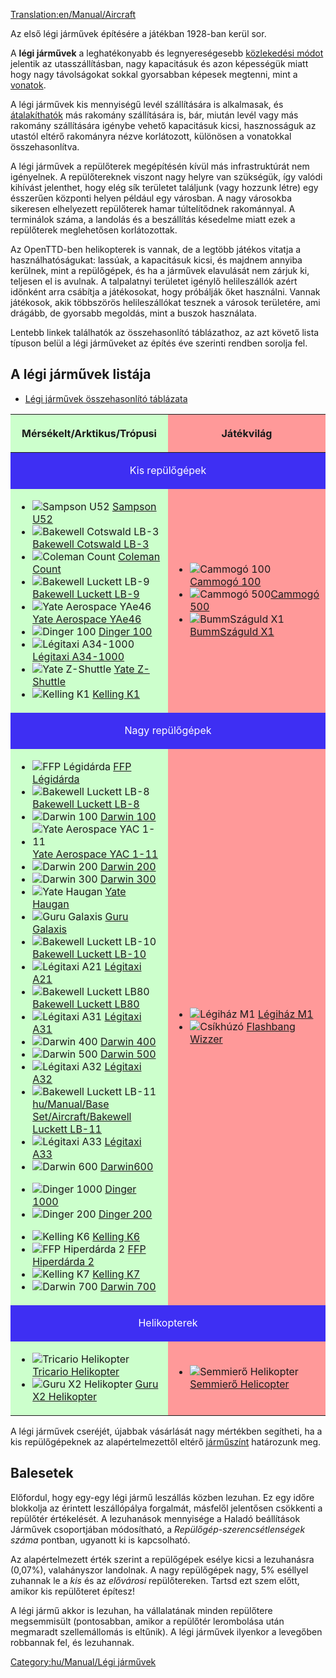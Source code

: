 [[Translation:en/Manual/Aircraft]]
{{hu/Manual/Tartalomjegyzék}}

Az első légi járművek építésére a játékban 1928-ban kerül sor.

A '''légi járművek''' a leghatékonyabb és legnyereségesebb [[hu/Manual/Járművek|közlekedési módot]] jelentik az utasszállításban, nagy kapacitásuk és azon képességük miatt hogy nagy távolságokat sokkal gyorsabban képesek megtenni, mint a [[hu/Manual/Vonatok|vonatok]].


A légi járművek kis mennyiségű levél szállítására is alkalmasak, és [[hu/Manual/Járművek átalakítása|átalakíthatók]] más rakomány szállítására is, bár, miután levél vagy más rakomány szállítására igénybe vehető kapacitásuk kicsi, hasznosságuk az utastól eltérő rakományra nézve korlátozott, különösen a vonatokkal összehasonlítva.


A légi járművek a repülőterek megépítésén kívül más infrastruktúrát nem igényelnek. A repülőtereknek viszont nagy helyre van szükségük, így valódi kihívást jelenthet, hogy elég sík területet találjunk (vagy hozzunk létre) egy ésszerűen központi helyen például egy városban. A nagy városokba sikeresen elhelyezett repülőterek hamar túltelítődnek rakománnyal. A terminálok száma, a landolás és a beszállítás késedelme miatt ezek a repülőterek meglehetősen korlátozottak.

Az OpenTTD-ben helikopterek is vannak, de a legtöbb játékos vitatja a használhatóságukat: lassúak, a kapacitásuk kicsi, és majdnem annyiba kerülnek, mint a repülőgépek, és ha a járművek elavulását nem zárjuk ki, teljesen el is avulnak. A talpalatnyi területet igénylő helileszállók azért időnként arra csábítja a játékosokat, hogy próbálják őket használni. Vannak játékosok, akik többszörös helileszállókat tesznek a városok területére, ami drágább, de gyorsabb megoldás, mint a buszok használata.

Lentebb linkek találhatók az összehasonlító táblázathoz, az azt követő lista típuson belül a légi járműveket az építés éve szerinti rendben sorolja fel.

==A légi járművek listája==
*[[en/Légi járművek összehasonlítása|Légi járművek összehasonlító táblázata]]

{|border="1" cellspacing="2" cellpadding="3" rules="all" style="margin:1em 1em 1em 0; border:solid 1px #AAAAAA;"
!width="50%" style="background: #ccffcc" | Mérsékelt/Arktikus/Trópusi
!width="50%" style="background: #ff9999" | Játékvilág
|-
! colspan="2" style="background: #3e2ff3; color:white" align="center" | Kis repülőgépek
|-
| style="background: #ccffcc" |
*[[File:en/Manual/Base Set/Aircraft/JunkersJU52.png|Sampson U52]] [[hu/Manual/Base Set/Aircraft/Sampson U52|Sampson U52]]
*[[File:en/Manual/Base Set/Aircraft/DouglasDC-3Dakota.png|Bakewell Cotswald LB-3]] [[hu/Manual/Base Set/Aircraft/Bakewell Cotswald LB-3|Bakewell Cotswald LB-3]]
*[[File:en/Manual/Base Set/Aircraft/VickersViscount.png|Coleman Count]] [[hu/Manual/Base Set/Aircraft/Coleman Count|Coleman Count]]
*[[File:en/Manual/Base Set/Aircraft/McDonnellDouglasDC-9.png|Bakewell Luckett LB-9]] [[hu/Manual/Base Set/Aircraft/Bakewell Luckett LB-9|Bakewell Luckett LB-9]]
*[[File:en/Manual/Base Set/Aircraft/BritishAerospaceBAe46.png|Yate Aerospace YAe46]] [[hu/Manual/Base Set/Aircraft/Yate Aerospace YAe46|Yate Aerospace YAe46]]
*[[File:en/Manual/Base Set/Aircraft/Fokker100.png|Dinger 100]] [[hu/Manual/Base Set/Aircraft/Dinger 100|Dinger 100]]
*[[File:en/Manual/Base Set/Aircraft/AirTaxiA34-1000.png|Légitaxi A34-1000]] [[hu/Manual/Base Set/Aircraft/Légitaxi A34-1000|Légitaxi A34-1000]]
*[[File:en/Manual/Base Set/Aircraft/YateZ-Shuttle.png|Yate Z-Shuttle]] [[hu/Manual/Base Set/Aircraft/Yate Z-Shuttle|Yate Z-Shuttle]]
*[[File:en/Manual/Base Set/Aircraft/KellingK1.png|Kelling K1]] [[hu/Manual/Base Set/Aircraft/Kelling K1|Kelling K1]]
| style="background: #ff9999" |
*[[File:en/Manual/Base Set/Aircraft/Ploddyphut100.png|Cammogó 100]] [[hu/Cammogó 100|Cammogó 100]]
*[[File:en/Manual/Base Set/Aircraft/Ploddyphut500.png|Cammogó 500]][[hu/Cammogó 500|Cammogó 500]]
*[[File:en/Manual/Base Set/Aircraft/Flashbang X1.png|BummSzáguld X1]] [[hu/BummSzáguld X1|BummSzáguld X1]]
|-
! colspan="2" style="background: #3e2ff3; color:white" align="center" | Nagy repülőgépek
|-
| style="background: #ccffcc" |
*[[File:en/Manual/Base Set/Aircraft/AërospatialeSE-310Caravelle.png|FFP Légidárda]] [[hu/Manual/Base Set/Aircraft/FFP Légidárda|FFP Légidárda]]
*[[File:en/Manual/Base Set/Aircraft/McDonnellDouglasDC-8.png|Bakewell Luckett LB-8]] [[hu/Manual/Base Set/Aircraft/Bakewell Luckett LB-8|Bakewell Luckett LB-8]]
*[[File:en/Manual/Base Set/Aircraft/Boeing727.png|Darwin 100]] [[hu/Manual/Base Set/Aircraft/Darwin 100|Darwin 100]]
*[[File:en/Manual/Base Set/Aircraft/BritishAerospaceBAC1-11.png|Yate Aerospace YAC 1-11]] [[hu/Manual/Base Set/Aircraft/Yate Aerospace YAC 1-11|Yate Aerospace YAC 1-11]]
*[[File:en/Manual/Base Set/Aircraft/Boeing737.png|Darwin 200]] [[hu/Manual/Base Set/Aircraft/Darwin 200|Darwin 200]]
*[[File:en/Manual/Base Set/Aircraft/Boeing747.png|Darwin 300]] [[hu/Manual/Base Set/Aircraft/Darwin 300|Darwin 300]]
*[[File:en/Manual/Base Set/Aircraft/BAC-AërospatialConcorde.png|Yate Haugan]] [[hu/Manual/Base Set/Aircraft/Yate Haugan|Yate Haugan]]
*[[File:en/Manual/Base Set/Aircraft/LockheedTristar.png|Guru Galaxis]] [[hu/Manual/Base Set/Aircraft/Guru Galaxis|Guru Galaxis]]
*[[File:en/Manual/Base Set/Aircraft/McDonnelDouglasDC-10.png|Bakewell Luckett LB-10]] [[hu/Manual/Base Set/Aircraft/Bakewell Luckett LB-10|Bakewell Luckett LB-10]]
*[[File:en/Manual/Base Set/Aircraft/AirbusA300.png|Légitaxi A21]] [[hu/Manual/Base Set/Aircraft/Légitaxi A21|Légitaxi A21]]
*[[File:en/Manual/Base Set/Aircraft/McDonnellDouglasMD80.png|Bakewell Luckett LB80]] [[hu/Manual/Base Set/Aircraft/Bakewell Luckett LB80|Bakewell Luckett LB80]]
*[[File:en/Manual/Base Set/Aircraft/AirbusA300.png|Légitaxi A31]] [[hu/Manual/Base Set/Aircraft/Légitaxi A31|Légitaxi A31]]
*[[File:en/Manual/Base Set/Aircraft/Boeing757.png|Darwin 400]] [[hu/Manual/Base Set/Aircraft/Darwin 400|Darwin 400]]
*[[File:en/Manual/Base Set/Aircraft/Boeing767.png|Darwin 500]] [[hu/Manual/Base Set/Aircraft/Darwin 500|Darwin 500]]
*[[File:en/Manual/Base Set/Aircraft/AirbusA320.png|Légitaxi A32]] [[hu/Manual/Base Set/Aircraft/Légitaxi A32|Légitaxi A32]]
*[[File:en/Manual/Base Set/Aircraft/McDonnellDouglasMD-11.png|Bakewell Luckett LB-11]] [[hu/Manual/Base Set/Aircraft/Bakewell Luckett LB-11]]
*[[File:en/Manual/Base Set/Aircraft/AirbusA330.png|Légitaxi A33]] [[hu/Manual/Base Set/Aircraft/Légitaxi A33|Légitaxi A33]]
*[[File:en/Manual/Base Set/Aircraft/AirbusA330.png|Darwin 600]] [[hu/Manual/Base Set/Aircraft/Darwin 600|Darwin600]]

*[[File:en/Manual/Base Set/Aircraft/Dinger1000.png|Dinger 1000]] [[hu/Manual/Base Set/Aircraft/Dinger 1000|Dinger 1000]]
*[[File:en/Manual/Base Set/Aircraft/Dinger200.png|Dinger 200]] [[hu/Manual/Base Set/Aircraft/Dinger 200|Dinger 200]]

*[[File:en/Manual/Base Set/Aircraft/KellingK6.png|Kelling K6]] [[hu/Manual/Base Set/Aircraft/Kelling K6|Kelling K6]]
*[[File:en/Manual/Base Set/Aircraft/FFPHyperdart2.png|FFP Hiperdárda 2]] [[hu/Manual/Base Set/Aircraft/FFP Hiperdárda 2|FFP Hiperdárda 2]]
*[[File:en/Manual/Base Set/Aircraft/KellingK7.png|Kelling K7]] [[hu/Manual/Base Set/Aircraft/Kelling K7|Kelling K7]]
*[[File:en/Manual/Base Set/Aircraft/Darwin700.png|Darwin 700]] [[hu/Manual/Base Set/Aircraft/Darwin 700|Darwin 700]]
| style="background: #ff9999" |

*[[File:en/Manual/Base Set/Aircraft/JuggerplaneM1.png|Légiház M1]] [[hu/Légiház M1|Légiház M1]]
*[[File:en/Manual/Base Set/Aircraft/Flashbangwizzer.png|Csíkhúzó]] [[hu/Flashbang Wizzer|Flashbang Wizzer]]
|-
! colspan="2" style="background: #3e2ff3; color:white" align="center" | Helikopterek
|-
| style="background: #ccffcc" |
*[[File:en/Manual/Base Set/Aircraft/SikorskyHelicopter.png|Tricario Helikopter]] [[hu/Manual/Base Set/Aircraft/Tricario Helikopter|Tricario Helikopter]]
*[[File:en/Manual/Base Set/Aircraft/GuruX2Helicopter.png|Guru X2 Helikopter]] [[hu/Manual/Base Set/Aircraft/Guru X2 Helikopter|Guru X2 Helikopter]]
| style="background: #ff9999" |
*[[File:en/Manual/Base Set/Aircraft/Powernauthelicopter.png|Semmierő Helikopter]] [[hu/Semmierő Helicopter|Semmierő Helicopter]]
|}

A légi járművek cseréjét, újabbak vásárlását nagy mértékben segítheti, ha a kis repülőgépeknek az alapértelmezettől eltérő [[hu/Manual/Szállítási vállalat#a-vallalatablak|járműszínt]] határozunk meg.

==Balesetek==
Előfordul, hogy egy-egy légi jármű leszállás közben lezuhan. Ez egy időre blokkolja az érintett leszállópálya forgalmát, másfelől jelentősen csökkenti a repülőtér értékelését. A lezuhanások mennyisége a Haladó beállítások Járművek csoportjában módosítható, a ''Repülőgép-szerencsétlenségek száma'' pontban, ugyanott ki is kapcsolható.

Az alapértelmezett érték szerint a repülőgépek esélye kicsi a lezuhanásra (0,07%), valahányszor landolnak. A nagy repülőgépek nagy, 5% eséllyel zuhannak le a ''kis'' és az ''elővárosi'' repülőtereken. Tartsd ezt szem előtt, amikor kis repülőteret építesz! 

A légi jármű akkor is lezuhan, ha vállalatának minden repülőtere megsemmisült (pontosabban, amikor a repülőtér lerombolása után megmaradt szellemállomás is eltűnik). A légi járművek ilyenkor a levegőben robbannak fel, és lezuhannak.

[[Category:hu/Manual/Légi járművek]]